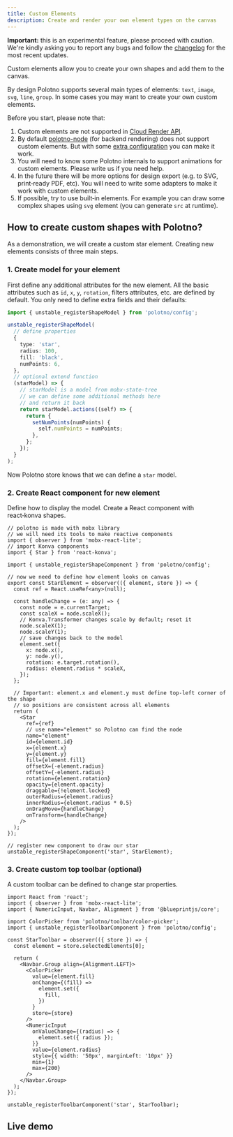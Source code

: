 ```yaml
---
title: Custom Elements
description: Create and render your own element types on the canvas
---
```


**Important:** this is an experimental feature, please proceed with caution. We're kindly asking you to report any bugs and follow the [changelog](https://community.polotno.com/c/changelog) for the most recent updates.

Custom elements allow you to create your own shapes and add them to the canvas.

By design Polotno supports several main types of elements: `text`, `image`, `svg`, `line`, `group`. In some cases you may want to create your own custom elements.

Before you start, please note that:

1. Custom elements are not supported in [Cloud Render API](/docs/cloud-render-api).
2. By default [polotno-node](/docs/server-side-image-generation-with-node-js) (for backend rendering) does not support custom elements. But with some [extra configuration](https://github.com/polotno-project/polotno-node#your-own-client) you can make it work.
3. You will need to know some Polotno internals to support animations for custom elements. Please write us if you need help.
4. In the future there will be more options for design export (e.g. to SVG, print‑ready PDF, etc). You will need to write some adapters to make it work with custom elements.
5. If possible, try to use built‑in elements. For example you can draw some complex shapes using `svg` element (you can generate `src` at runtime).

## How to create custom shapes with Polotno?

As a demonstration, we will create a custom star element. Creating new elements consists of three main steps.

### 1. Create model for your element

First define any additional attributes for the new element. All the basic attributes such as `id`, `x`, `y`, `rotation`, filters attributes, etc. are defined by default. You only need to define extra fields and their defaults:

```ts
import { unstable_registerShapeModel } from 'polotno/config';

unstable_registerShapeModel(
  // define properties
  {
    type: 'star',
    radius: 100,
    fill: 'black',
    numPoints: 6,
  },
  // optional extend function
  (starModel) => {
    // starModel is a model from mobx-state-tree
    // we can define some additional methods here
    // and return it back
    return starModel.actions((self) => {
      return {
        setNumPoints(numPoints) {
          self.numPoints = numPoints;
        },
      };
    });
  }
);
```

Now Polotno store knows that we can define a `star` model.

### 2. Create React component for new element

Define how to display the model. Create a React component with react‑konva shapes.

```tsx
// polotno is made with mobx library
// we will need its tools to make reactive components
import { observer } from 'mobx-react-lite';
// import Konva components
import { Star } from 'react-konva';

import { unstable_registerShapeComponent } from 'polotno/config';

// now we need to define how element looks on canvas
export const StarElement = observer(({ element, store }) => {
  const ref = React.useRef<any>(null);

  const handleChange = (e: any) => {
    const node = e.currentTarget;
    const scaleX = node.scaleX();
    // Konva.Transformer changes scale by default; reset it
    node.scaleX(1);
    node.scaleY(1);
    // save changes back to the model
    element.set({
      x: node.x(),
      y: node.y(),
      rotation: e.target.rotation(),
      radius: element.radius * scaleX,
    });
  };

  // Important: element.x and element.y must define top-left corner of the shape
  // so positions are consistent across all elements
  return (
    <Star
      ref={ref}
      // use name="element" so Polotno can find the node
      name="element"
      id={element.id}
      x={element.x}
      y={element.y}
      fill={element.fill}
      offsetX={-element.radius}
      offsetY={-element.radius}
      rotation={element.rotation}
      opacity={element.opacity}
      draggable={!element.locked}
      outerRadius={element.radius}
      innerRadius={element.radius * 0.5}
      onDragMove={handleChange}
      onTransform={handleChange}
    />
  );
});

// register new component to draw our star
unstable_registerShapeComponent('star', StarElement);
```

### 3. Create custom top toolbar (optional)

A custom toolbar can be defined to change star properties.

```tsx
import React from 'react';
import { observer } from 'mobx-react-lite';
import { NumericInput, Navbar, Alignment } from '@blueprintjs/core';

import ColorPicker from 'polotno/toolbar/color-picker';
import { unstable_registerToolbarComponent } from 'polotno/config';

const StarToolbar = observer(({ store }) => {
  const element = store.selectedElements[0];

  return (
    <Navbar.Group align={Alignment.LEFT}>
      <ColorPicker
        value={element.fill}
        onChange={(fill) =>
          element.set({
            fill,
          })
        }
        store={store}
      />
      <NumericInput
        onValueChange={(radius) => {
          element.set({ radius });
        }}
        value={element.radius}
        style={{ width: '50px', marginLeft: '10px' }}
        min={1}
        max={200}
      />
    </Navbar.Group>
  );
});

unstable_registerToolbarComponent('star', StarToolbar);
```

## Live demo

<Sandbox github="polotno-project/polotno-site/tree/source/examples/polotno-custom-element" />


